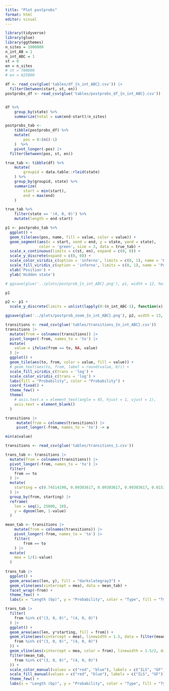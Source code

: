 ```yaml
---
title: "Plot postprobs"
format: html
editor: visual
---
```


```r

library(tidyverse)
library(glue)
library(ggthemes)
n_sites = 1000000
n_int_AB = 1
n_int_ABC = 1
st = 0
en = n_sites
# st = 700000 
# en = 825000

df <- read_csv(glue('tables/df_{n_int_ABC}.csv')) |> 
  filter(between(start, st, en)) 
postprobs_df <- read_csv(glue('tables/postprobs_df_{n_int_ABC}.csv'))


df %>%
    group_by(state) %>%
    summarize(total = sum(end-start)/n_sites)

postprobs_tab <- 
    tibble(postprobs_df) %>% 
    mutate(
        pos = 0:(n()-1)
    )  %>% 
    pivot_longer(-pos) |> 
  filter(between(pos, st, en))

```

```r

true_tab <- tibble(df) %>% 
    mutate(
        groupid = data.table::rleid(state)
    ) %>% 
    group_by(groupid, state) %>%
    summarize(
        start = min(start),
        end = max(end)
    )

true_tab %>% 
    filter(state == '(4, 0, 0)') %>%
    mutate(length = end-start)

```

```r

p1 <- postprobs_tab %>%
  ggplot() +
  geom_tile(aes(pos, name, fill = value, color = value)) +
  geom_segment(aes(x = start, xend = end, y = state, yend = state), 
               color = 'green', size = 3, data = true_tab) +
  scale_x_continuous(limits = c(st, en), expand = c(0, 0)) +
  scale_y_discrete(expand = c(0, 0)) +
  scale_color_viridis_c(option = 'inferno', limits = c(0, 1), name = 'Posterior\nprobability') +
  scale_fill_viridis_c(option = 'inferno', limits = c(0, 1), name = 'Posterior\nprobability') +
  xlab('Position') +
  ylab('Hidden state') 

# ggsave(glue('../plots/postprob_{n_int_ABC}.png'), p1, width = 12, height = 5)

p1

```

```r

p2 <- p1 +
  scale_y_discrete(limits = unlist(lapply(0:(n_int_ABC-1), function(x) glue("(4, 0, {x})"))), expand = c(0, 0))

ggsave(glue('../plots/postprob_zoom_{n_int_ABC}.png'), p2, width = 13, height = 3.5)

```

```r

transitions <- read_csv(glue('tables/transitions_{n_int_ABC}.csv'))
transitions |> 
  mutate(from = colnames(transitions)) |> 
  pivot_longer(-from, names_to = 'to') |>
  mutate(
    value = ifelse(from == to, NA, value)
  ) |> 
  ggplot() +
  geom_tile(aes(to, from, color = value, fill = value)) +
  # geom_text(aes(to, from, label = round(value, 6))) +
  scale_fill_viridis_c(trans = 'log') +
  scale_color_viridis_c(trans = 'log') +
  labs(fill = "Probability", color = "Probability") +
  coord_fixed() +
  theme_few() +
  theme(
    # axis.text.x = element_text(angle = 45, hjust = 1, vjust = 1),
    axis.text = element_blank()
  )

```

```r

transitions |> 
     mutate(from = colnames(transitions)) |> 
     pivot_longer(-from, names_to = 'to') -> a

min(a$value)

```

```r

transitions <- read_csv(glue('tables/transitions_1.csv'))

trans_tab <- transitions |> 
  mutate(from = colnames(transitions)) |> 
  pivot_longer(-from, names_to = 'to') |>
  filter(
    from == to
  ) |> 
  mutate(
    starting = c(0.74514198, 0.09303617, 0.09303617, 0.09303617, 0.01530097)
  ) |> 
  group_by(from, starting) |> 
  reframe(
    len = seq(1, 25000, 10),
    y = dgeom(len, 1-value)
  ) 

mean_tab <- transitions |> 
    mutate(from = colnames(transitions)) |> 
    pivot_longer(-from, names_to = 'to') |>
    filter(
        from == to
    ) |> 
  mutate(
    mea = 1/(1-value)
  ) 
  
trans_tab |> 
  ggplot() +
  geom_area(aes(len, y), fill = "darkslategray3") +
  geom_vline(aes(xintercept = mea), data = mean_tab) +
  facet_wrap(~from) +
  theme_few() +
  labs(x = "Length (bp)", y = "Probability", color = "Type", fill = "Type")

trans_tab |> 
  filter(
    from %in% c("(3, 0, 0)", "(4, 0, 0)")
  ) |>  
  ggplot() +
  geom_area(aes(len, y*starting, fill = from)) +
  geom_vline(aes(xintercept = mea), linewidth = 1.5, data = filter(mean_tab,
    from %in% c("(3, 0, 0)", "(4, 0, 0)")
  )) +
  geom_vline(aes(xintercept = mea, color = from), linewidth = 1.5/2, data = 
  filter(mean_tab,
    from %in% c("(3, 0, 0)", "(4, 0, 0)")
  )) +
  scale_color_manual(values = c("red", "blue"), labels = c("ILS", "GF")) + 
  scale_fill_manual(values = c("red", "blue"), labels = c("ILS", "GF")) + 
  theme_few() +
  labs(x = "Length (bp)", y = "Probability", color = "Type", fill = "Type")

```

